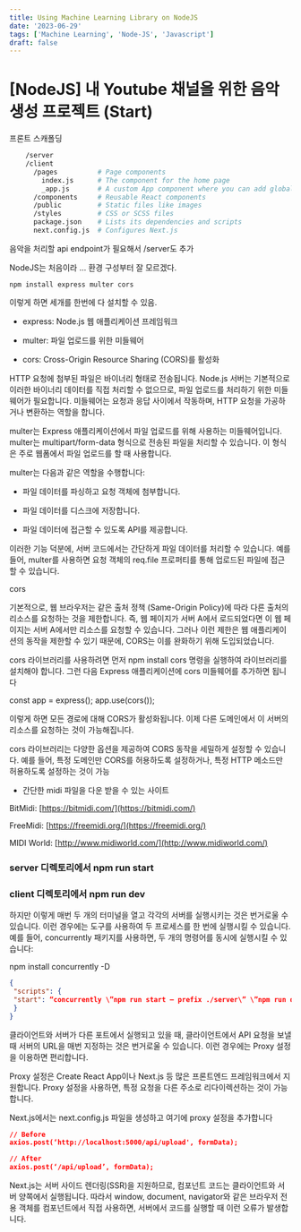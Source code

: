 ```yaml
---
title: Using Machine Learning Library on NodeJS
date: '2023-06-29'
tags: ['Machine Learning', 'Node-JS', 'Javascript']
draft: false
---
```


# [NodeJS] 내 Youtube 채널을 위한 음악 생성 프로젝트 (Start)

프론트 스캐폴딩

```bash
    /server
    /client
      /pages          # Page components
        index.js      # The component for the home page
        _app.js       # A custom App component where you can add global styles, for example
      /components     # Reusable React components
      /public         # Static files like images
      /styles         # CSS or SCSS files
      package.json    # Lists its dependencies and scripts
      next.config.js  # Configures Next.js

```

음악을 처리할 api endpoint가 필요해서 /server도 추가

NodeJS는 처음이라 … 환경 구성부터 잘 모르겠다.

    npm install express multer cors

이렇게 하면 세개를 한번에 다 설치할 수 있음.

* express: Node.js 웹 애플리케이션 프레임워크

* multer: 파일 업로드를 위한 미들웨어

* cors: Cross-Origin Resource Sharing (CORS)를 활성화

HTTP 요청에 첨부된 파일은 바이너리 형태로 전송됩니다. Node.js 서버는 기본적으로 이러한 바이너리 데이터를 직접 처리할 수 없으므로, 파일 업로드를 처리하기 위한 미들웨어가 필요합니다. 미들웨어는 요청과 응답 사이에서 작동하며, HTTP 요청을 가공하거나 변환하는 역할을 합니다.

multer는 Express 애플리케이션에서 파일 업로드를 위해 사용하는 미들웨어입니다. multer는 multipart/form-data 형식으로 전송된 파일을 처리할 수 있습니다. 이 형식은 주로 웹폼에서 파일 업로드를 할 때 사용합니다.

multer는 다음과 같은 역할을 수행합니다:

* 파일 데이터를 파싱하고 요청 객체에 첨부합니다.

* 파일 데이터를 디스크에 저장합니다.

* 파일 데이터에 접근할 수 있도록 API를 제공합니다.

이러한 기능 덕분에, 서버 코드에서는 간단하게 파일 데이터를 처리할 수 있습니다. 예를 들어, multer를 사용하면 요청 객체의 req.file 프로퍼티를 통해 업로드된 파일에 접근할 수 있습니다.

cors

기본적으로, 웹 브라우저는 같은 출처 정책 (Same-Origin Policy)에 따라 다른 출처의 리소스를 요청하는 것을 제한합니다. 즉, 웹 페이지가 서버 A에서 로드되었다면 이 웹 페이지는 서버 A에서만 리소스를 요청할 수 있습니다. 그러나 이런 제한은 웹 애플리케이션의 동작을 제한할 수 있기 때문에, CORS는 이를 완화하기 위해 도입되었습니다.

cors 라이브러리를 사용하려면 먼저 npm install cors 명령을 실행하여 라이브러리를 설치해야 합니다. 그런 다음 Express 애플리케이션에 cors 미들웨어를 추가하면 됩니다

const app = express();
app.use(cors());

이렇게 하면 모든 경로에 대해 CORS가 활성화됩니다. 이제 다른 도메인에서 이 서버의 리소스를 요청하는 것이 가능해집니다.

cors 라이브러리는 다양한 옵션을 제공하여 CORS 동작을 세밀하게 설정할 수 있습니다. 예를 들어, 특정 도메인만 CORS를 허용하도록 설정하거나, 특정 HTTP 메소드만 허용하도록 설정하는 것이 가능

* 간단한 midi 파일을 다운 받을 수 있는 사이트

BitMidi: [https://bitmidi.com/](https://bitmidi.com/)

FreeMidi: [https://freemidi.org/](https://freemidi.org/)

MIDI World: [http://www.midiworld.com/](http://www.midiworld.com/)

### server 디렉토리에서 npm run start 
### client 디렉토리에서 npm run dev

하지만 이렇게 매번 두 개의 터미널을 열고 각각의 서버를 실행시키는 것은 번거로울 수 있습니다. 이런 경우에는 도구를 사용하여 두 프로세스를 한 번에 실행시킬 수 있습니다. 예를 들어, concurrently 패키지를 사용하면, 두 개의 명령어를 동시에 실행시킬 수 있습니다:

npm install concurrently -D

```json
{
 "scripts": {
 "start": “concurrently \”npm run start — prefix ./server\” \”npm run dev — prefix ./client\””
 }
}
```

클라이언트와 서버가 다른 포트에서 실행되고 있을 때, 클라이언트에서 API 요청을 보낼 때 서버의 URL을 매번 지정하는 것은 번거로울 수 있습니다. 이런 경우에는 Proxy 설정을 이용하면 편리합니다.

Proxy 설정은 Create React App이나 Next.js 등 많은 프론트엔드 프레임워크에서 지원합니다. Proxy 설정을 사용하면, 특정 요청을 다른 주소로 리다이렉션하는 것이 가능합니다.

Next.js에서는 next.config.js 파일을 생성하고 여기에 proxy 설정을 추가합니다

```json
// Before
axios.post(‘http://localhost:5000/api/upload', formData);

// After
axios.post(‘/api/upload’, formData);
```

Next.js는 서버 사이드 렌더링(SSR)을 지원하므로, 컴포넌트 코드는 클라이언트와 서버 양쪽에서 실행됩니다. 따라서 window, document, navigator와 같은 브라우저 전용 객체를 컴포넌트에서 직접 사용하면, 서버에서 코드를 실행할 때 이런 오류가 발생합니다.
